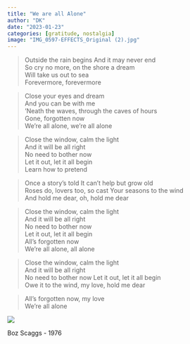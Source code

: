 ```yaml
---
title: "We are all Alone"
author: "DK"
date: "2023-01-23"
categories: [gratitude, nostalgia]
image: "IMG_0597-EFFECTS_Original (2).jpg"
---
```


> Outside the rain begins And it may never end\
> So cry no more, on the shore a dream\
> Will take us out to sea\
> Forevermore, forevermore

> Close your eyes and dream\
> And you can be with me\
> 'Neath the waves, through the caves of hours\
> Gone, forgotten now\
> We're all alone, we're all alone

> Close the window, calm the light\
> And it will be all right\
> No need to bother now\
> Let it out, let it all begin\
> Learn how to pretend

> Once a story's told It can't help but grow old\
> Roses do, lovers too, so cast Your seasons to the wind\
> And hold me dear, oh, hold me dear

> Close the window, calm the light\
> And it will be all right\
> No need to bother now\
> Let it out, let it all begin\
> All's forgotten now\
> We're all alone, all alone

> Close the window, calm the light\
> And it will be all right\
> No need to bother now Let it out, let it all begin\
> Owe it to the wind, my love, hold me dear

> All's forgotten now, my love\
> We're all alone

![](20220826_183105-01.jpeg)

Boz Scaggs - 1976
